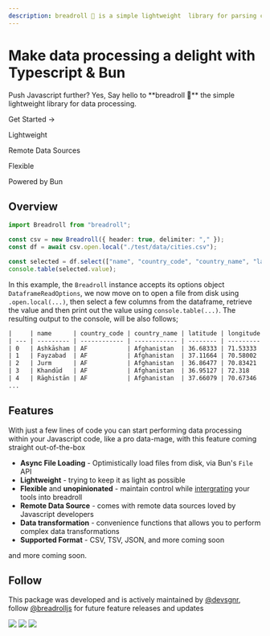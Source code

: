 ```yaml
---
description: breadroll 🥟 is a simple lightweight  library for parsing csv, tsv, and other delimited files, performing EDA (exploratory data analysis), and data processing operations on multivariate datasets.
---
```



<div className="flex flex-col justify-center items-center">
  <h1 className="text-[min(4.375rem,max(8vw,2.5rem))] text-center text-black dark:text-white font-bold leading-[1.2] tracking-[-0.04em] mt-12 mb-6">
    <span>Make data processing a delight with Typescript & Bun</span>
  </h1>
  <p className="text-center mt-1 mb-8">Push Javascript further? Yes, Say hello to **breadroll 🥟** the simple lightweight library for data processing.</p>
  <Link className="py-3 px-8 bg-[#FF6B61] text-white rounded-full shadow-inner" href="/docs">
    Get Started →
  </Link>
</div>

<div className="flex flex-wrap justify-center items-center gap-7 my-14 font-semibold">
  <span className="flex gap-1 items-center">
    <Zap />
    <p>Lightweight</p>
  </span>
  <span className="flex gap-1 items-center">
    <Rss />
    <p>Remote Data Sources</p>
  </span>
  <span className="flex gap-1 items-center">
    <Leaf />
    <p>Flexible</p>
  </span>
  <span className="flex gap-1 items-center">
    <Cpu />
    <p>Powered by Bun</p>
  </span>
</div>

<div className="my-20">

## Overview

```ts filename="example.ts" copy
import Breadroll from "breadroll";

const csv = new Breadroll({ header: true, delimiter: "," });
const df = await csv.open.local("./test/data/cities.csv");

const selected = df.select(["name", "country_code", "country_name", "latitude", "longitude"]);
console.table(selected.value);
```

In this example, the `Breadroll` instance accepts its options object `DataframeReadOptions`, we now move on to open a file from disk using `.open.local(...)`, then select a few columns from the dataframe, retrieve the value and then print out the value using `console.table(...)`. The resulting output to the console, will be also follows;

```txt
|     | name      | country_code | country_name | latitude | longitude |
| --- | --------- | ------------ | ------------ | -------- | --------- |
| 0   | Ashkāsham | AF           | Afghanistan  | 36.68333 | 71.53333  |
| 1   | Fayzabad  | AF           | Afghanistan  | 37.11664 | 70.58002  |
| 2   | Jurm      | AF           | Afghanistan  | 36.86477 | 70.83421  |
| 3   | Khandūd   | AF           | Afghanistan  | 36.95127 | 72.318    |
| 4   | Rāghistān | AF           | Afghanistan  | 37.66079 | 70.67346  |
...
```

</div>

<div className="my-20">

## Features

With just a few lines of code you can start performing data processing within your Javascript code, like a pro data-mage, with this feature coming straight out-of-the-box

- **Async File Loading** - Optimistically load files from disk, via Bun's `File` API
- **Lightweight** - trying to keep it as light as possible
- **Flexible** and **unopinionated** - maintain control while [intergrating](/docs/Breadroll) your tools into breadroll
- **Remote Data Source** - comes with remote data sources loved by Javascript developers
- **Data transformation** - convenience functions that allows you to perform complex data transformations
- **Supported Format** - CSV, TSV, JSON, and more coming soon

and more coming soon.

</div>

<div className="my-20">

## Follow

This package was developed and is actively maintained by [@devsgnr](https://x.com/devsgnr_), follow [@breadrolljs](https://x.com/breadrolljs) for future feature releases and updates

<div className="flex flex-wrap gap-1 my-6">
  <img src="https://badgen.net/github/stars/devsgnr/breadroll?icon=github" className="h-[26px]" />
  <img src="https://badgen.net/npm/dt/breadroll?icon=npm" className="h-[26px]" />
  <img src="https://badgen.net/npm/license/breadroll?icon=github" className="h-[26px]" />
</div>

</div>
